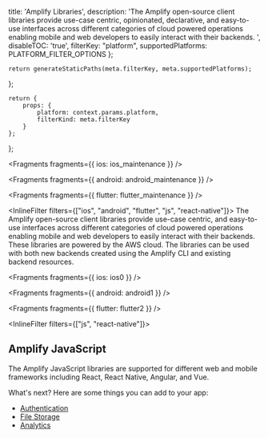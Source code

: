  title: 'Amplify Libraries',
  description:
    'The Amplify open-source client libraries provide use-case centric, opinionated, declarative, and easy-to-use interfaces across different categories of cloud powered operations enabling mobile and web developers to easily interact with their backends. ',
  disableTOC: 'true',
  filterKey: "platform",
  supportedPlatforms: PLATFORM_FILTER_OPTIONS
};
      


    return generateStaticPaths(meta.filterKey, meta.supportedPlatforms);
};

    return {
        props: {
            platform: context.params.platform,
            filterKind: meta.filterKey
        }
    };
};


<Fragments fragments={{ ios: ios_maintenance }} />


<Fragments fragments={{ android: android_maintenance }} />


<Fragments fragments={{ flutter: flutter_maintenance }} />

<InlineFilter filters={["ios", "android", "flutter", "js", "react-native"]}>
The Amplify open-source client libraries provide use-case centric, and easy-to-use interfaces across different categories of cloud powered operations enabling mobile and web developers to easily interact with their backends. These libraries are powered by the AWS cloud. The libraries can be used with both new backends created using the Amplify CLI and existing backend resources.
</InlineFilter>


<Fragments fragments={{ ios: ios0 }} />


<Fragments fragments={{ android: android1 }} />


<Fragments fragments={{ flutter: flutter2 }} />

<InlineFilter filters={["js", "react-native"]}>

## Amplify JavaScript

The Amplify JavaScript libraries are supported for different web and mobile frameworks including React, React Native, Angular, and Vue.

What's next? Here are some things you can add to your app:

- [Authentication](/lib-v1/auth/getting-started)
- [File Storage](/lib-v1/storage/getting-started)
- [Analytics](/lib-v1/analytics/getting-started)

</InlineFilter>
